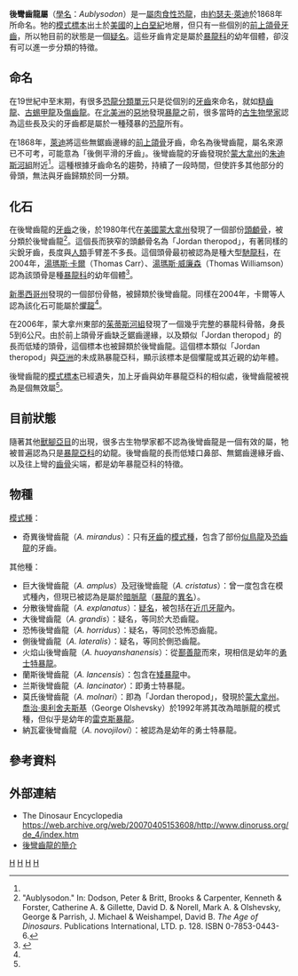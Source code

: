 {{Automatic Taxobox
| taxon = Aublysodon
| fossil_range = [[白堊紀|上白堊紀]]
| image = 
| image_caption = 
| authority = [[約瑟夫·萊迪|Leidy]], 1868
| type_species = '''奇異後彎齒龍<br>''Aublysodon mirandus'''''
| type_species_authority = Leidy, 1868
}}

'''後彎齒龍屬'''（[[學名|學名]]：''Aublysodon''）是一[[屬|屬]][[肉食性|肉食性]][[恐龍|恐龍]]，由[[約瑟夫·萊迪|約瑟夫·萊迪]]於1868年所命名。牠的[[模式標本|模式標本]]出土於[[美國|美國]]的[[白堊紀|上白堊紀]]地層，但只有一些個別的[[前上頜骨|前上頜骨]][[牙齒|牙齒]]，所以牠目前的狀態是一個[[疑名|疑名]]。這些牙齒肯定是屬於[[暴龍科|暴龍科]]的幼年個體，卻沒有可以進一步分類的特徵。

==命名==
在19世紀中至末期，有很多[[恐龍|恐龍]][[分類單元|分類單元]]只是從個別的[[牙齒|牙齒]]來命名，就如[[糙齒龍|糙齒龍]]、[[古蜴甲龍|古蜴甲龍]]及[[傷齒龍|傷齒龍]]。在[[北美洲|北美洲]]的[[惡地|惡地]]發現[[暴龍|暴龍]]之前，很多當時的[[古生物學家|古生物學家]]認為這些長及尖的牙齒都是屬於一種殘暴的[[恐龍|恐龍]]所有。

在1868年，[[約瑟夫·萊迪|萊迪]]將這些無鋸齒邊緣的[[前上頜骨|前上頜骨]]牙齒，命名為後彎齒龍，屬名來源已不可考，可能意為「後側平滑的牙齒」。後彎齒龍的牙齒發現於[[蒙大拿州|蒙大拿州]]的[[朱迪斯河組|朱迪斯河組]]附近<ref name="ageofdinosaursaublysodon" />。這種根據牙齒命名的趨勢，持續了一段時間，但使許多其他部分的骨頭，無法與牙齒歸類於同一分類。

==化石==
在後彎齒龍的[[牙齒|牙齒]]之後，於1980年代在[[美國|美國]][[蒙大拿州|蒙大拿州]]發現了一個部份[[頭顱骨|頭顱骨]]，被分類於後彎齒龍<ref name="ageofdinosaursaublysodon">"Aublysodon." In: Dodson, Peter & Britt, Brooks & Carpenter, Kenneth & Forster, Catherine A. & Gillette, David D. & Norell, Mark A. & Olshevsky, George & Parrish, J. Michael & Weishampel, David B. ''The Age of Dinosaurs''. Publications International, LTD. p. 128. ISBN 0-7853-0443-6.</ref>。這個長而狹窄的頭顱骨名為「Jordan theropod」，有著同樣的尖銳牙齒，長度與[[人類|人類]]手臂差不多長。這個頭骨最初被認為是種大型[[馳龍科|馳龍科]]，在2004年，[[湯瑪斯·卡爾|湯瑪斯·卡爾]]（Thomas Carr）、[[湯瑪斯·威廉森|湯瑪斯·威廉森]]（Thomas Williamson）認為該頭骨是種[[暴龍科|暴龍科]]的幼年個體<ref name=CW04>{{cite journal |last=Carr |first=T.D. |coauthors=and Williamson, T.E. |year=2004 |title=Diversity of late Maastrichtian Tyrannosauridae (Dinosauria: Theropoda) from western North America |journal=Zoological Journal of the Linnean Society |volume=142 |pages=479–523}}</ref>。

[[新墨西哥州|新墨西哥州]]發現的一個部份骨骼，被歸類於後彎齒龍。同樣在2004年，卡爾等人認為該化石可能屬於[[懼龍|懼龍]]<ref name=CW04/>。

在2006年，蒙大拿州東部的[[茱蒂斯河組|茱蒂斯河組]]發現了一個幾乎完整的暴龍科骨骼，身長5到6公尺。由於前上頜骨牙齒缺乏鋸齒邊緣，以及類似「Jordan theropod」的長而低矮的頭骨，這個標本也被歸類於後彎齒龍。這個標本類似「Jordan theropod」與[[亞洲|亞洲]]的未成熟暴龍亞科，顯示該標本是個懼龍或其近親的幼年體。

後彎齒龍的[[模式標本|模式標本]]已經遺失，加上牙齒與幼年暴龍亞科的相似處，後彎齒龍被視為是個無效屬<ref name=CW04/>。

==目前狀態==
隨著其他[[獸腳亞目|獸腳亞目]]的出現，很多古生物學家都不認為後彎齒龍是一個有效的屬，牠被普遍認為只是[[暴龍亞科|暴龍亞科]]的幼龍。後彎齒龍的長而低矮口鼻部、無鋸齒邊緣牙齒、以及往上彎的[[齒骨|齒骨]]尖端，都是幼年暴龍亞科的特徵。

==物種==
[[模式種|模式種]]：
*奇異後彎齒龍（''A. mirandus''）：只有[[牙齒|牙齒]]的[[模式種|模式種]]，包含了部份[[似鳥龍|似鳥龍]]及[[恐齒龍|恐齒龍]]的牙齒。
其他種：
*巨大後彎齒龍（''A. amplus''）及冠後彎齒龍（''A. cristatus''）：曾一度包含在模式種內，但現已被認為是屬於[[暗脈龍|暗脈龍]]（[[暴龍|暴龍]]的[[異名|異名]]）。
*分散後彎齒龍（''A. explanatus''）：[[疑名|疑名]]，被包括在[[近爪牙龍|近爪牙龍]]內。
*大後彎齒龍（''A. grandis''）：疑名，等同於大恐齒龍。
*恐怖後彎齒龍（''A. horridus''）：疑名，等同於恐怖恐齒龍。
*側後彎齒龍（''A. lateralis''）：疑名，等同於側恐齒龍。
*火焰山後彎齒龍（''A. huoyanshanensis''）：從[[鄯善龍|鄯善龍]]而來，現相信是幼年的[[特暴龍|勇士特暴龍]]。
*蘭斯後彎齒龍（''A. lancensis''）：包含在[[矮暴龍|矮暴龍]]中。
*兰斯後彎齒龍（''A. lancinator''）：即勇士特暴龍。
*莫氏後彎齒龍（''A. molnari''）：即為「Jordan theropod」，發現於[[蒙大拿州|蒙大拿州]]。[[喬治·奧利舍夫斯基|喬治·奧利舍夫斯基]]（George Olshevsky）於1992年將其改為暗脈龍的模式種，但似乎是幼年的[[雷克斯暴龍|雷克斯暴龍]]。
*納瓦霍後彎齒龍（''A. novojilovi''）：被認為是幼年的勇士特暴龍。

==參考資料==
{{reflist}}

==外部連結==
* The Dinosaur Encyclopedia https://web.archive.org/web/20070405153608/http://www.dinoruss.org/de_4/index.htm
* [http://web.me.com/dinoruss/de_4/5a7f181.htm 後彎齒龍的簡介] {{Wayback|url=http://web.me.com/dinoruss/de_4/5a7f181.htm |date=20101221105317 }}
{{獸腳亞目|C.}}
{{Taxonbar|from=Q132625}}

[[Category:上白堊紀恐龍|H]]
[[Category:北美洲恐龍|H]]
[[Category:可疑的恐龍|H]]
[[Category:暴龍亞科|H]]